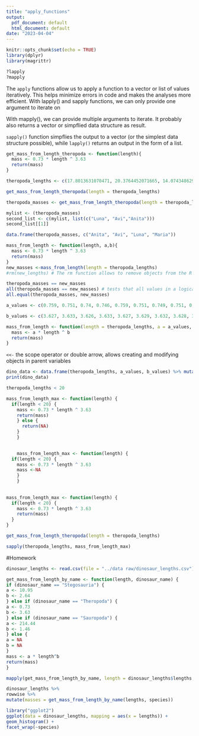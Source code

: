 ```yaml
---
title: "apply_functions"
output:
  pdf_document: default
  html_document: default
date: "2023-04-04"
---
```


```r
knitr::opts_chunk$set(echo = TRUE)
library(dplyr)
library(magrittr)
```

```r
?lapply
?mapply
```
The `apply` functions allow us to apply a function to a vector or list of values iteratively.
This helps minimize errors in code and makes the analyses more efficient.
 With lapply() and sapply functions, we can only provide one argument to iterate on 
 
 With mapply(), we can provide multiple arguments to iterate. It probably also returns a vector or simpflied data structure as result.

`sapply()` function simpflies the output to a vector (or the simplest data structure possible), while `lapply()` returns an output in the form of a list. 

```r
get_mass_from_length_theropoda <- function(length){
  mass <- 0.73 * length ^ 3.63
  return(mass)
}
```

```r
theropoda_lengths <- c(17.8013631070471, 20.3764452071665, 14.0743486294308, 25.65782386974, 26.0952008049675, 20.3111541103134, 17.5663244372533, 11.2563431277577, 20.081903202614, 18.6071626441984, 18.0991894513166, 23.0659685685892, 20.5798853467837, 25.6179254233558, 24.3714331573996, 26.2847248252537, 25.4753783544473, 20.4642089867304, 16.0738256364701, 20.3494171706583, 19.854399305869, 17.7889814608919, 14.8016421998303, 19.6840911485379, 19.4685885050906, 24.4807784966691, 13.3359960054899, 21.5065994598917, 18.4640304608411, 19.5861532398676, 27.084751999756, 18.9609366301798, 22.4829168046521, 11.7325716149514, 18.3758846100456, 15.537504851634, 13.4848751773738, 7.68561192214935, 25.5963348603783, 16.588285389794)
```

```r
get_mass_from_length_theropoda(length = theropoda_lengths)
```

```r
theropoda_masses <- get_mass_from_length_theropoda(length = theropoda_lengths)

mylist <- (theropoda_masses)
second_list <- c(mylist, list(c("Luna", "Avi","Anita")))
second_list[[1]]

data.frame(theropoda_masses, c("Anita", "Avi", "Luna", "Maria"))
```



```r
mass_from_length <- function(length, a,b){
  mass <- 0.73 * length ^ 3.63
  return(mass)
}
new_masses <-mass_from_length(length = theropoda_lengths)
#rm(new_lengths) # The rm function allows to remove objects from the R environment.

theropoda_masses == new_masses
all(theropoda_masses == new_masses) # tests that all values in a logica vector are equal to TRUE
all.equal(theropoda_masses, new_masses)
```

```r
a_values <- c(0.759, 0.751, 0.74, 0.746, 0.759, 0.751, 0.749, 0.751, 0.738, 0.768, 0.736, 0.749, 0.746, 0.744, 0.749, 0.751, 0.744, 0.754, 0.774, 0.751, 0.763, 0.749, 0.741, 0.754, 0.746, 0.755, 0.764, 0.758, 0.76, 0.748, 0.745, 0.756, 0.739, 0.733, 0.757, 0.747, 0.741, 0.752, 0.752, 0.748)
```

```r
b_values <- c(3.627, 3.633, 3.626, 3.633, 3.627, 3.629, 3.632, 3.628, 3.633, 3.627, 3.621, 3.63, 3.631, 3.632, 3.628, 3.626, 3.639, 3.626, 3.635, 3.629, 3.642, 3.632, 3.633, 3.629, 3.62, 3.619, 3.638, 3.627, 3.621, 3.628, 3.628, 3.635, 3.624, 3.621, 3.621, 3.632, 3.627, 3.624, 3.634, 3.621)
```

```r
mass_from_length <- function(length = theropoda_lengths, a = a_values, b=  b_values){
  mass <- a * length ^ b
  return(mass)
}
```

`<<-` the scope operator or double arrow, allows creating and modifying objects in parent variables

```r
dino_data <- data.frame(theropoda_lengths, a_values, b_values) %>% mutate(massses = get_mass_from_length_theropoda(theropoda_lengths)) 
print(dino_data)
```

```r

theropoda_lengths < 20

mass_from_length_max <- function(length) {
  if(length < 20) {
    mass <- 0.73 * length ^ 3.63
    return(mass)
    } else {
      return(NA)
    }
    }

    
    mass_from_length_max <- function(length) {
  if(length < 20) {
    mass <- 0.73 * length ^ 3.63
    mass <-NA
    }
    }
    
    
mass_from_length_max <- function(length) {
  if(length < 20) {
    mass <- 0.73 * length ^ 3.63
    return(mass)
  }
}

```

```r
get_mass_from_length_theropoda(length = theropoda_lengths)
```

```r
sapply(theropoda_lengths, mass_from_length_max)
```


#Homework
```r
dinosaur_lengths <- read.csv(file = "../data raw/dinosaur_lengths.csv")
```

```r
get_mass_from_length_by_name <- function(length, dinosaur_name) {
if (dinosaur_name == "Stegosauria") {
a <- 10.95
b <- 2.64
} else if (dinosaur_name == "Theropoda") {
a <- 0.73
b <- 3.63
} else if (dinosaur_name == "Sauropoda") {
a <- 214.44
b <- 1.46 
} else {
a = NA
b = NA
}
mass <- a * length^b
return(mass)
}
```

```r
mapply(get_mass_from_length_by_name, length = dinosaur_lengths$lengths, dinosaur_name = dinosaur_lengths$species)
```

```r
dinosaur_lengths %>% 
rowwise %>% 
mutate(masses = get_mass_from_length_by_name(lengths, species))
```

```r
library("ggplot2")
ggplot(data = dinosaur_lengths, mapping = aes(x = lengths)) +
geom_histogram() +
facet_wrap(~species)
```


